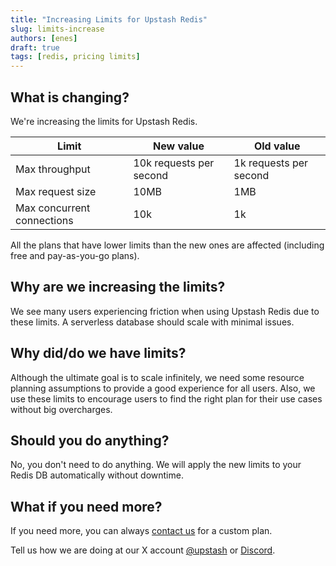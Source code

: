 ```yaml
---
title: "Increasing Limits for Upstash Redis"
slug: limits-increase
authors: [enes]
draft: true
tags: [redis, pricing limits]
---
```


## What is changing?

We're increasing the limits for Upstash Redis.

| Limit | New value | Old value |
|-------|-----------|-----------|
| Max throughput | 10k requests per second | 1k requests per second |
| Max request size | 10MB | 1MB |
| Max concurrent connections | 10k | 1k |


All the plans that have lower limits than the new ones are affected (including free and pay-as-you-go plans).


## Why are we increasing the limits?

We see many users experiencing friction when using Upstash Redis due to these limits. A serverless database should scale with minimal issues.

## Why did/do we have limits?

Although the ultimate goal is to scale infinitely, we need some resource planning assumptions to provide a good experience for all users. Also, we use these limits to encourage users to find the right plan for their use cases without big overcharges.


## Should you do anything?

No, you don't need to do anything. We will apply the new limits to your Redis DB automatically without downtime.


## What if you need more?
If you need more, you can always [contact us](https://upstash.com/contact) for a custom plan.

Tell us how we are doing at our X account [@upstash](https://x.com/upstash) or [Discord](https://upstash.com/discord).